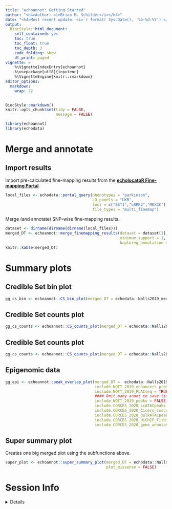 ```yaml
---
title: "echoannot: Getting Started" 
author: "<h4>Author: <i>Brian M. Schilder</i></h4>" 
date: "<h4>Most recent update: <i>`r format( Sys.Date(), '%b-%d-%Y')`</i></h4>"
output:
  BiocStyle::html_document:
    self_contained: yes
    toc: true
    toc_float: true
    toc_depth: 3
    code_folding: show
    df_print: paged
vignette: >
    %\VignetteIndexEntry{echoannot} 
    %\usepackage[utf8]{inputenc}
    %\VignetteEngine{knitr::rmarkdown} 
editor_options: 
  markdown: 
    wrap: 72
---
```



```r
BiocStyle::markdown()
knitr::opts_chunk$set(tidy = FALSE,
                      message = FALSE)
```

```r
library(echoannot)
library(echodata)
```

# Merge and annotate 

## Import results 

Import pre-calculated fine-mapping results from the [**echolocatoR Fine-mapping Portal**](https://rajlab.shinyapps.io/Fine_Mapping_Shiny/).

```r
local_files <- echodata::portal_query(phenotypes = "parkinson",
                                      LD_panels = "UKB", 
                                      loci = c("BST1","LRRK2","MEX3C"),
                                      file_types = "multi_finemap")
```


Merge (and annotate) SNP-wise fine-mapping results.

```r
dataset <- dirname(dirname(dirname(local_files)))
merged_DT <- echoannot::merge_finemapping_results(dataset = dataset[1], 
                                                  minimum_support = 1,
                                                  haploreg_annotation = TRUE)
knitr::kable(merged_DT)
```

# Summary plots

## Credible Set bin plot

```r
gg_cs_bin <- echoannot::CS_bin_plot(merged_DT = echodata::Nalls2019_merged)
```
## Credible Set counts plot

```r
gg_cs_counts <- echoannot::CS_counts_plot(merged_DT = echodata::Nalls2019_merged)
```

## Credible Set counts plot

```r
gg_cs_counts <- echoannot::CS_counts_plot(merged_DT = echodata::Nalls2019_merged)
```


## Epigenomic data

```r
gg_epi <- echoannot::peak_overlap_plot(merged_DT =  echodata::Nalls2019_merged, 
                                       include.NOTT_2019_enhancers_promoters = TRUE,
                                       include.NOTT_2019_PLACseq = TRUE,
                                       #### Omit many annot to save time ####
                                       include.NOTT_2019_peaks = FALSE,
                                       include.CORCES_2020_scATACpeaks = FALSE, 
                                       include.CORCES_2020_Cicero_coaccess = FALSE, 
                                       include.CORCES_2020_bulkATACpeaks = FALSE, 
                                       include.CORCES_2020_HiChIP_FitHiChIP_coaccess = FALSE,
                                       include.CORCES_2020_gene_annotations = FALSE)
```

## Super summary plot

Creates one big merged plot using the subfunctions above.

```r
super_plot <- echoannot::super_summary_plot(merged_DT = echodata::Nalls2019_merged, 
                                            plot_missense = FALSE)

```


# Session Info 

<details> 

```r
utils::sessionInfo()
```

</details>  


